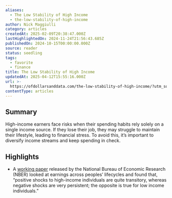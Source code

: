 ```yaml
---
aliases:
  - The Low Stability of High Income
  - the-low-stability-of-high-income
author: Nick Maggiulli
category: articles
createdAt: 2025-02-09T20:38:47.000Z
lastHighlightedOn: 2024-11-24T21:56:43.685Z
publishedOn: 2024-10-15T00:00:00.000Z
source: reader
status: seedling
tags:
  - favorite
  - finance
title: The Low Stability of High Income
updatedAt: 2025-04-12T15:55:16.000Z
url: >-
  https://ofdollarsanddata.com/the-low-stability-of-high-income/?utm_source=convertkit&utm_medium=email&utm_campaign=Why%20I%20blew%20up%20my%20corporate%20career%20-%2015443798
contentType: articles
---
```

## Summary

High-income earners face risks when their spending habits rely solely on a single income source. If they lose their job, they may struggle to maintain their lifestyle, leading to financial stress. To avoid this, it’s important to diversify income streams and keep spending in check.

## Highlights

- A [working paper](https://www.nber.org/system/files/working_papers/w20913/w20913.pdf) released by the National Bureau of Economic Research (NBER) looked at earnings across peoples’ lifecycles and found that, “positive shocks to high-income individuals are quite transitory, whereas negative shocks are very persistent; the opposite is true for low income individuals.”
